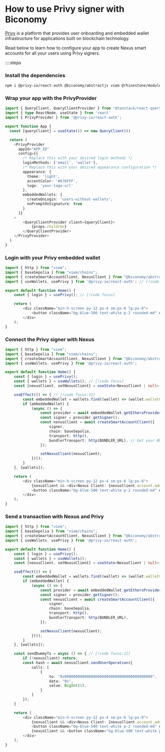 # How to use Privy signer with Biconomy

[Privy](https://www.privy.io/) is a platform that provides user onboarding and embedded wallet infrastructure for applications built on blockchain technology. 

Read below to learn how to configure your app to create Nexus smart accounts for all your users using Privy signers.

::::steps

### Install the dependencies

```bash
npm i @privy-io/react-auth @biconomy/abstractjs viem @rhinestone/module-sdk@0.2.3 @tanstack/react-query 
```

### Wrap your app with the PrivyProvider

```ts
import { QueryClient, QueryClientProvider } from '@tanstack/react-query'
import { type ReactNode, useState } from 'react'
import { PrivyProvider } from '@privy-io/react-auth';

export function App {
  const [queryClient] = useState(() => new QueryClient())

  return (
    <PrivyProvider 
      appId="APP_ID"
      config={{
        /* Replace this with your desired login methods */
        loginMethods: ['email', 'wallet'],
        /* Replace this with your desired appearance configuration */
        appearance: {
          theme: 'light',
          accentColor: '#676FFF',
          logo: 'your-logo-url'
        },
        embeddedWallets: {
          createOnLogin: 'users-without-wallets',
          noPromptOnSignature: true
        }
      }}
    >
        <QueryClientProvider client={queryClient}>
            {props.children}
        </QueryClientProvider>
    </PrivyProvider>
  )
}
```

### Login with your Privy embedded wallet 

```ts
import { http } from "viem";
import { baseSepolia } from "viem/chains";
import { createSmartAccountClient, NexusClient } from "@biconomy/abstractjs";
import { useWallets, usePrivy } from '@privy-io/react-auth'; // [!code focus]  

export default function Home() {
    const { login } = usePrivy(); // [!code focus]  

    return (
        <div className="min-h-screen py-12 px-4 sm:px-6 lg:px-8">
            <button className="bg-blue-500 text-white p-2 rounded-md" onClick={login}>Login</button> // [!code focus]  
        </div>
    );
}
```

### Connect the Privy signer with Nexus 

```ts
import { http } from "viem";
import { baseSepolia } from "viem/chains";
import { createSmartAccountClient, NexusClient } from "@biconomy/abstractjs";
import { useWallets, usePrivy } from '@privy-io/react-auth';

export default function Home() {
    const { login } = usePrivy(); 
    const { wallets } = useWallets(); // [!code focus] 
    const [nexusClient, setNexusClient] = useState<NexusClient | null>(null);

    useEffect(() => { // [!code focus:12] 
        const embeddedWallet = wallets.find((wallet) => (wallet.walletClientType === 'privy'));
        if (embeddedWallet) {
            (async () => {
                const provider = await embeddedWallet.getEthersProvider(); 
                const signer = provider.getSigner();
                const nexusClient = await createSmartAccountClient({ 
                    signer, 
                    chain: baseSepolia,
                    transport: http(),
                    bundlerTransport: http(BUNDLER_URL), // Get your BUNDLER_URL from the Biconomy Dashboard
                });

                setNexusClient(nexusClient);
            })();
        }
    }, [wallets]);

    return (
        <div className="min-h-screen py-12 px-4 sm:px-6 lg:px-8">
            {nexusClient && <div>Nexus Client: {nexusClient.account.address}</div>}
            <button className="bg-blue-500 text-white p-2 rounded-md" onClick={login}>Login</button>
        </div>
    );
}
```

### Send a transaction with Nexus and Privy   

```ts
import { http } from "viem";
import { baseSepolia } from "viem/chains";
import { createSmartAccountClient, NexusClient } from "@biconomy/abstractjs";
import { useWallets, usePrivy } from '@privy-io/react-auth';

export default function Home() {
    const { login } = usePrivy();
    const { wallets } = useWallets();
    const [nexusClient, setNexusClient] = useState<NexusClient | null>(null);

    useEffect(() => {
        const embeddedWallet = wallets.find((wallet) => (wallet.walletClientType === 'privy'));
        if (embeddedWallet) {
            (async () => {
                const provider = await embeddedWallet.getEthersProvider();
                const signer = provider.getSigner();
                const nexusClient = await createSmartAccountClient({
                    signer,
                    chain: baseSepolia,
                    transport: http(),
                    bundlerTransport: http(BUNDLER_URL),
                });

                setNexusClient(nexusClient);
            })();
        }
    }, [wallets]);

    const sendDummyTx = async () => { // [!code focus:12] 
        if (!nexusClient) return;
        const hash = await nexusClient.sendUserOperation({
            calls: [
                {
                    to: "0x0000000000000000000000000000000000000000",
                    data: "0x",
                    value: BigInt(1),
                }
            ]
        });
    }

    return (
        <div className="min-h-screen py-12 px-4 sm:px-6 lg:px-8">
            {nexusClient && <div>Nexus Client: {nexusClient.account.address}</div>}
            <button className="bg-blue-500 text-white p-2 rounded-md" onClick={login}>Login</button>
            {nexusClient && <button className="bg-blue-500 text-white p-2 rounded-md" onClick={sendDummyTx}>Send Dummy Tx</button>} // [!code focus] 
        </div>
    );
}
```